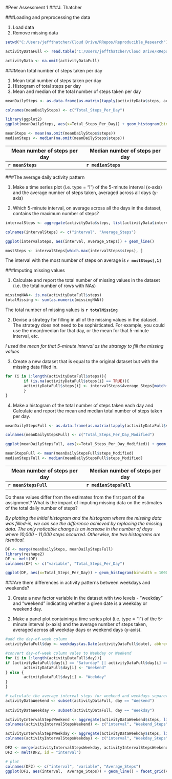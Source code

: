 #Peer Assessment 1
###J. Thatcher  

###Loading and preprocessing the data

1. Load data  
2. Remove missing data  
```r
setwd("C:/Users/jeffthatcher/Cloud Drive/RRepos/Reproducible_Research")

activityDataFull <- read.table("C:/Users/jeffthatcher/Cloud Drive/RRepos/repdata-data-activity/activity.csv", sep = ",", header = TRUE)

activityData <- na.omit(activityDataFull)
```

###Mean total number of steps taken per day  

1. Mean total number of steps taken per day  
2. Histogram of total steps per day  
3. Mean and median of the total number of steps taken per day  

```r
meanDailySteps <- as.data.frame(as.matrix(tapply(activityData$steps, activityData$date, sum)))

colnames(meanDailySteps) <- c("Total_Steps_Per_Day")

library(ggplot2)
ggplot(meanDailySteps, aes(x=Total_Steps_Per_Day)) + geom_histogram(binwidth = 1000, fill = "sky blue", colour = "grey60", size=0.2)

meanSteps <- mean(na.omit(meanDailySteps$steps))
medianSteps <- median(na.omit(meanDailySteps$steps))
```

Mean number of steps per day | Median number of steps per day
-----------------------------|-------------------------------
**`r meanSteps`**            | **`r medianSteps`**  

###The average daily activity pattern  

1. Make a time series plot (i.e. type = "l") of the 5-minute interval (x-axis) and the average number of steps taken, averaged across all days (y-axis)  

2. Which 5-minute interval, on average across all the days in the dataset, contains the maximum number of steps?  

```r
intervalSteps <- aggregate(activityData$steps, list(activityData$interval), mean)

colnames(intervalSteps) <- c("interval", "Average_Steps")

ggplot(intervalSteps, aes(interval, Average_Steps)) + geom_line()

mostSteps <- intervalSteps[which.max(intervalSteps$steps), ]
```
The interval with the most number of steps on average is **`r mostSteps[,1]`**  

###Imputing missing values  

1. Calculate and report the total number of missing values in the dataset (i.e. the total number of rows with NAs)

```r
missingNAN<- is.na(activityDataFull$steps)
totalMissing <- sum(as.numeric(missingNAN))
```
The total number of missing values is **`r totalMissing`**


2. Devise a strategy for filling in all of the missing values in the dataset. The strategy does not need to be sophisticated. For example, you could use the mean/median for that day, or the mean for that 5-minute interval, etc.

*I used the mean for that 5-minute interval as the strategy to fill the missing values*

3. Create a new dataset that is equal to the original dataset but with the missing data filled in.

```r
for (i in 1:length(activityDataFull$steps)){
        if (is.na(activityDataFull$steps[i] == TRUE)){        
        activityDataFull$steps[i] <- intervalSteps$Average_Steps[match(activityDataFull$interval[i], intervalSteps$interval)]  
        } 
}
```

4. Make a histogram of the total number of steps taken each day and Calculate and report the mean and median total number of steps taken per day. 

```r
meanDailyStepsFull <- as.data.frame(as.matrix(tapply(activityDataFull$steps, activityDataFull$date, sum)))

colnames(meanDailyStepsFull) <- c("Total_Steps_Per_Day_Modified")

ggplot(meanDailyStepsFull, aes(x=Total_Steps_Per_Day_Modified)) + geom_histogram(binwidth = 1000, fill = "sky blue", colour = "grey60", size=0.2)

meanStepsFull <- mean(meanDailyStepsFull$steps_Modified)
medianStepsFull <- median(meanDailyStepsFull$steps_Modified)
```

Mean number of steps per day | Median number of steps per day
-----------------------------|-------------------------------
**`r meanStepsFull`**        | **`r medianStepsFull`**  

Do these values differ from the estimates from the first part of the assignment? What is the impact of imputing missing data on the estimates of the total daily number of steps?  

*By plotting the initial histogram and the histogram where the missing data was filled-in, we can see the difference achieved by replacing the missing data.  The only noticable change is an increase in the number of days where 10,000 - 11,000 steps occurred.  Otherwise, the two histograms are identical.* 

```r
DF <- merge(meanDailySteps, meanDailyStepsFull)
library(reshape2)
DF <- melt(DF)
colnames(DF) <- c("variable", "Total_Steps_Per_Day")

ggplot(DF, aes(x=Total_Steps_Per_Day)) + geom_histogram(binwidth = 1000, fill = "orange", colour = "grey60", size=0.2) + facet_grid(.~ variable)
```

###Are there differences in activity patterns between weekdays and weekends?

1. Create a new factor variable in the dataset with two levels - "weekday" and "weekend" indicating whether a given date is a weekday or weekend day.

2. Make a panel plot containing a time series plot (i.e. type = "l") of the 5-minute interval (x-axis) and the average number of steps taken, averaged across all weekday days or weekend days (y-axis).

```r
#add the day-of-week column
activityDataFull$day <- weekdays(as.Date(activityDataFull$date), abbreviate=FALSE)

#convert day-of-week column vales to Weekday or Weekend
for (i in 1:length(activityDataFull$day)){
if (activityDataFull$day[i] == "Saturday" || activityDataFull$day[i] == "Sunday"){
        activityDataFull$day[i] <- "Weekend"
} else {
        activityDataFull$day[i] <- "Weekday"
}
}

# calculate the average interval steps for weekend and weekdays separetely and then combine.
activityDataWeekend <- subset(activityDataFull, day == "Weekend")
        
activityDataWeekday <- subset(activityDataFull, day == "Weekday")

activityIntervalStepsWeekend <- aggregate(activityDataWeekend$steps, list(activityDataWeekend$interval), mean)
colnames(activityIntervalStepsWeekend) <- c("interval", "Weekend_Steps")

activityIntervalStepsWeekday <- aggregate(activityDataWeekday$steps, list(activityDataWeekday$interval), mean)
colnames(activityIntervalStepsWeekday) <- c("interval", "Weekday_Steps")

DF2 <- merge(activityIntervalStepsWeekday, activityIntervalStepsWeekend)
DF2 <- melt(DF2, id = "interval")

# plot
colnames(DF2) <- c("interval", "variable", "Average_Steps")
ggplot(DF2, aes(interval,  Average_Steps)) + geom_line() + facet_grid(variable ~ .)
```
